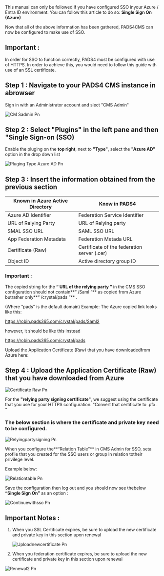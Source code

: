 This manual can only be followed if you have configured SSO inyour Azure / Entra ID environment. You can follow this article to do so: **Single Sign On (Azure)**

Now that all of the above information has been gathered, PADS4CMS can now be configured to make use of SSO.

## Important :

In order for SSO to function correctly, PADS4 must be configured with use of HTTPS. In order to achieve this, you would need to follow this guide with use of an SSL certificate.

## Step 1 : Navigate to your PADS4 CMS  instance in abrowser

Sign in with an Administrator account and slect "CMS Admin"

![CM Sadmin Pn](/images/CMSadmin.png)

## Step 2 : Select "Plugins" in the left pane and then "Single Sign-on (SSO)

Enable the pluging on the **top right**, next to **"Type"**, select the **"Azure AD"** option in the drop down list

![Pluging Type Azure AD Pn](/images/Pluging-Type-AzureAD.png)

## Step 3 : Insert the information obtained from the previous section 

| Known in Azure Active Directory | Know in PADS4                               |
| ------------------------------- | ------------------------------------------- |
| Azure AD Identifier             | Federation Service Identifier               |
| URL of Relying Party            | URL of Relying party                        |
| SMAL SSO URL                    | SAML SSO URL                                |
| App Federation Metadata         | Federation Metada URL                       |
| Certificate (Raw)               | Certificate of the federation server (.cer) |
| Object ID                       | Active directory group ID                   |

### Important : 

The copied string for the **“ URL of the relying party ”** in the CMS SSO configuration should not contain**“ /Saml ”**  as copied from Azure butrather only**“ /crystal/pads ”** . 

(Where "pads" is the default domain) Example: The Azure copied link looks like this: 

https://robin.pads365.com/crystal/pads/Saml2 

however, it should be like this instead

 https://robin.pads365.com/crystal/pads 

Upload the Application Certificate (Raw) that you have downloadedfrom Azure here:

## Step 4 : Upload the Application Certificate (Raw) that you have downloaded from Azure 

![Certificate Raw Pn](/images/CertificateRaw.png)

For the **"relying party signing certificate"**, we suggest using the certificate that you use for your HTTPS configuration. "Convert that certificate to .pfx. "

### The below section is where the certificate and private key need to be configured.

![Relyingpartysigning Pn](/images/Relyingpartysigning.png)

When you configure the**“Relation Table”**  in CMS Admin for SSO, seta profile that you created for the SSO users or group in relation totheir privilege level. 

Example below: 

![Relationtable Pn](/images/Relationtable.png)

Save the configuration then log out and you should now see thebelow **“Single Sign On”** as an  option : 

![Continuewithsso Pn](/images/Continuewithsso.png)

## Important Notes : 

1. When you SSL Certificate expires, be sure to upload the new certificate and private key in this section upon renewal

   ![Uploadnewcertificate Pn](/images/Uploadnewcertificate.png)
2. When you federation certificate expires, be sure to upload the new certificate and private key in this section upon renewal 

![Renewal2 Pn](/images/renewal2.png)